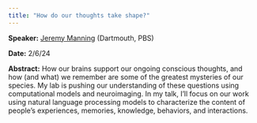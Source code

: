 ```yaml
---
title: "How do our thoughts take shape?"
---
```

**Speaker:** [Jeremy Manning](https://pbs.dartmouth.edu/people/jeremy-r-manning) (Dartmouth, PBS)

**Date:** 2/6/24

**Abstract:** How our brains support our ongoing conscious thoughts, and how (and what) we remember are some of the greatest mysteries of our species. My lab is pushing our understanding of these questions using computational models and neuroimaging. In my talk, I'll focus on our work using natural language processing models to characterize the content of people's experiences, memories, knowledge, behaviors, and interactions.